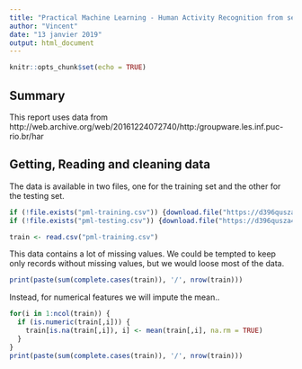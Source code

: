 ```yaml
---
title: "Practical Machine Learning - Human Activity Recognition from sensor data"
author: "Vincent"
date: "13 janvier 2019"
output: html_document
---
```


```r
knitr::opts_chunk$set(echo = TRUE)
```

## Summary

This report uses data from http://web.archive.org/web/20161224072740/http:/groupware.les.inf.puc-rio.br/har

## Getting, Reading and cleaning data

The data is available in two files, one for the training set and the other for the testing set.
```r
if (!file.exists("pml-training.csv")) {download.file("https://d396qusza40orc.cloudfront.net/predmachlearn/pml-training.csv", destfile = "pml-training.csv")}
if (!file.exists("pml-testing.csv")) {download.file("https://d396qusza40orc.cloudfront.net/predmachlearn/pml-testing.csv", destfile = "pml-testing.csv")}
```

```r
train <- read.csv("pml-training.csv")
```

This data contains a lot of missing values. We could be tempted to keep only records without missing values, but we would loose most of the data.

```r
print(paste(sum(complete.cases(train)), '/', nrow(train)))
```

Instead, for numerical features we will impute the mean..
 
```r
for(i in 1:ncol(train)) {
  if (is.numeric(train[,i])) {
    train[is.na(train[,i]), i] <- mean(train[,i], na.rm = TRUE)
  }
}
print(paste(sum(complete.cases(train)), '/', nrow(train)))
```


